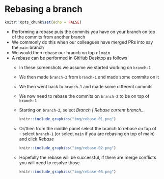 # Rebasing a branch

```r
knitr::opts_chunk$set(echo = FALSE)
```

* Performing a rebase puts the commits you have on your branch on top of the commits from another branch
* We commonly do this when our colleagues have merged PRs into say the `main` branch
* We would then rebase our branch on top of `main`
* A rebase can be performed in GitHub Desktop as follows
  * In these screenshots we assume we started working on `branch-1`
  * We then made `branch-2` from `branch-1` and made some commits on it
  * We then went back to `branch-1` and made some different commits
  * We now need to rebase the commits on `branch-2` to be on top of `branch-1`
  * Starting on `branch-2`, select *Branch | Rebase current branch...*  
    ```r
    knitr::include_graphics("img/rebase-01.png")
    ```  
  * Or/then from the middle panel select the branch to rebase on top of - select `branch-1` (or select `main` if you are rebasing on top of main) and click *Rebase*  
    ```r
    knitr::include_graphics("img/rebase-02.png")
    ```  
  * Hopefully the rebase will be successful, if there are merge conflicts you will need to resolve those  
    ```r
    knitr::include_graphics("img/rebase-03.png")
    ```  
